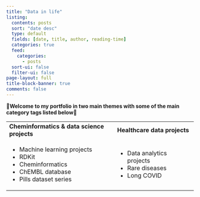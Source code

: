 ```yaml
---
title: "Data in life"
listing:
  contents: posts
  sort: "date desc"
  type: default
  fields: [date, title, author, reading-time]
  categories: true
  feed: 
    categories: 
      - posts
  sort-ui: false
  filter-ui: false
page-layout: full
title-block-banner: true
comments: false
---
```


**🌟Welcome to my portfolio in two main themes with some of the main category tags listed below🌟**

+---------------------------------------------+---------------------------------+
| **Cheminformatics & data science projects** | **Healthcare data projects**    |
+---------------------------------------------+---------------------------------+
| * Machine learning projects                 | * Data analytics projects       |  
| * RDKit                                     | * Rare diseases                 |  
| * Cheminformatics                           | * Long COVID                    |     
| * ChEMBL database                           |                                 |
| * Pills dataset series                      |                                 |
+---------------------------------------------+---------------------------------+